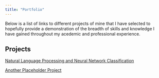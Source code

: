 ```yaml
---
title: "Portfolio"
---
```

Below is a list of links to different projects of mine that I have selected to hopefully provide a demonstration of the breadth of skills and knowledge I have gained throughout my acedemic and professional experience.

## Projects
[Natural Language Processing and Neural Network Classification](projects\nlp_ann.html)

[Another Placeholder Project]()